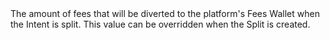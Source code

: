 <ParamField body="FeesAmount" type="integer">
The amount of fees that will be diverted to the platform's Fees Wallet when the Intent is split. This value can be overridden when the Split is created.
</ParamField>
